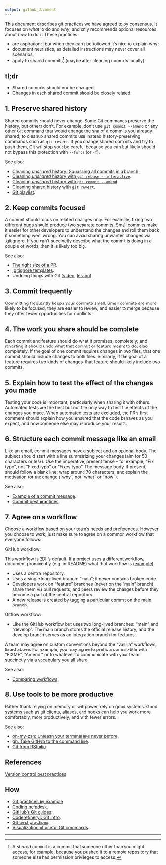 ```yaml
---
output: github_document
---
```


This document describes git practices we have agreed to by consensus. It
focuses on _what_ to do and _why_, and only recommends optional resources
about _how_ to do it. These practices:

* are aspirational but when they can't be followed it's nice to explain why;
* document heuristics, as detailed instructions may never cover all scenarios;
* apply to shared commits^[A _shared_ commit is a commit that someone
other than you might access, for example, because you pushed it to a remote
repository that someone else has permission privileges to access.] (maybe
after cleaning commits locally).

## tl;dr

* Shared commits
should not be changed.
* Changes in each shared commit should be closely related.

## 1. Preserve shared history

Shared commits should never change. Some Git commands preserve the history,
but others don't. For example, don't use `git commit --amend` or any other
Git command that would change the sha of a commits you already shared; to
cleanup shared commits use instead history-preserving commands such as `git
revert`. If you change shared commits and try to push them, Git will stop you;
be careful because you can but likely should not bypass this protection with
`--force` (or `-f`).

See also:

* [Cleaning _unshared_ history: Squashing all commits in a branch](https://youtu.be/08dhy3Zoob4).
* [Cleaning _unshared_ history with `git rebase --interactive`](https://youtu.be/cMI8p1XhMzA).
* [Cleaning _unshared_ history with `git commit --amend`](https://youtu.be/539pfVfr7OI).
* [Cleaning shared history with `git revert`](https://youtu.be/A8Ld6iDqc3w).
* [Git playlist](https://www.youtube.com/playlist?list=PLvgdJdJDL-AOHkwiaMvYhPKVjiD9vzZIo).

## 2. Keep commits focused

A commit should focus on related changes only. For example, fixing two
different bugs should produce two separate commits. Small commits make it
easier for other developers to understand the changes and roll them back if
something went wrong. You can avoid sharing unwanted changes via .gitignore. If
you can't succinctly describe what the commit is doing in a couple of words,
then it is likely too big.

See also:

* [The right size of a PR](https://github.com/2DegreesInvesting/practices/discussions/3).
* [.gitignore templates](https://github.com/github/gitignore).
* Undoing things with Git ([video](https://youtu.be/dZOfEF19yDk),
[lesson](https://coderefinery.github.io/git-intro/05-undoing)).

## 3. Commit frequently

Committing frequently keeps your commits small. Small commits are more likely
to be focused; they are easier to review, and easier to merge because they
offer fewer opportunities for conflicts.

## 4. The work you share should be complete

Each commit and feature should do what it promises, completely; and reverting
it should undo what that commit or feature meant to do, also completely. If
the goal of one commit requires changes in two files, that one commit should
include changes to both files. Similarly, if the goal of a feature requires
two kinds of changes, that feature should likely include two commits.

## 5. Explain how to test the effect of the changes you made

Testing your code is important, particularly when sharing it with
others. Automated tests are the best but not the only way to test the effects
of the changes you made. When automated tests are excluded, the PR's first
comment should explain how you ensured that the code behaves as you expect,
and how someone else may reproduce your results.

## 6. Structure each commit message like an email

Like an email, commit messages have a subject and an optional body. The subject
should start with a line summarizing your changes (aim for 50 characters or
less). Use the imperative, present tense -- for example, "Fix typo",
not "Fixed typo" or "Fixes typo". The message body, if present,
should follow a blank line; wrap around 70 characters; and explain the
motivation for the change ("why", not "what" or "how").

See also:

* [Example of a commit message](https://github.com/2DegreesInvesting/resources/issues/74).
* [Commit best practices](https://r-pkgs.org/git.html#commit-best-practices).

## 7. Agree on a workflow

Choose a workflow based on your team's needs and preferences. However you
choose to work, just make sure to agree on a common workflow that everyone
follows:

GitHub workflow:

This workflow is 2DII's default. If a project uses a different
workflow, document prominently (e.g. in README) what that workflow is
([example](https://github.com/github/gitignore#contributing-workflow)).

* Uses a central repository. 
* Uses a single long-lived branch: "main"; it never contains broken code.
* Developers work on "feature" branches (never on the "main" branch), share
them via pull requests, and peers review the changes before they become a
part of the central repository.
* A new release is created by tagging a particular commit on the main branch.

Gitflow workflow:

* Like the GitHub workflow but uses two long-lived branches: "main"
and "develop". The main branch stores the official release history,
and the develop branch serves as an integration branch for features.

A team may agree on custom conventions beyond the "vanilla" workflows listed
above. For example, you may agree to prefix a commit-title with "FIXME",
"Amend: " or to whatever to communicate with your team succinctly via a
vocabulary you all share.

See also: 

* [Comparing workflows](https://www.atlassian.com/git/tutorials/comparing-workflows).

## 8. Use tools to be more productive

Rather thank relying on memory or will power, rely on good systems. Good systems
such as git [clients](https://happygitwithr.com/git-client.html),
[aliases](https://git-scm.com/book/en/v2/Git-Basics-Git-Aliases), and
[hooks](https://git-scm.com/book/en/v2/Customizing-Git-Git-Hooks) can help you
work more comfortably, more productively, and with fewer errors.

See also:

* [oh-my-zsh: Unleash your terminal like never before](https://ohmyz.sh/).
* [gh: Take GitHub to the command line](https://cli.github.com/).
* [Git from RStudio](https://rstudio.com/resources/webinars/managing-part-2-github-and-rstudio/).

## References

[Version control best practices](https://www.git-tower.com/blog/version-control-best-practices/)

## How

* [Git practices by example](TODO)
* [Coding helpdesk](https://github.com/2DegreesInvesting/coding-helpdesk#coding-helpdesk).
* [GitHub's Git guides](https://github.com/git-guides/).
* [Coderefinery's Git intro](https://coderefinery.github.io/git-intro/).
* [Git best practices](https://bit.ly/book-git-in-practice). 
* [Visualization of useful Git commands](https://dev.to/lydiahallie/cs-visualized-useful-git-commands-37p1).

---
